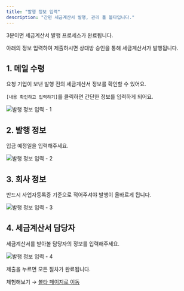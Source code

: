 ```yaml
---
title: "발행 정보 입력"
description: "간편 세금계산서 발행, 관리 툴 볼타입니다."
---
```


<Note>3분이면 세금계산서 발행 프로세스가 완료됩니다.</Note>

아래의 정보 입력하여 제출하시면 상대방 승인을 통해 세금계산서가 발행됩니다.

## 1. 메일 수령

요청 기업이 보낸 발행 전의 세금계산서 정보를 확인할 수 있어요.

`[내용 확인하고 입력하기]`를 클릭하면 간단한 정보를 입력하게 되어요.

![발행 정보 입력 - 1](/images/issuance/fill-out-invoice/1.png)

## 2. 발행 정보

입금 예정일을 입력해주세요.

![발행 정보 입력 - 2](/images/issuance/fill-out-invoice/2.png)

## 3. 회사 정보

반드시 사업자등록증 기준으로 적어주셔야 발행이 올바르게 됩니다.

![발행 정보 입력 - 3](/images/issuance/fill-out-invoice/3.png)

## 4. 세금계산서 담당자

세금계산서를 받아볼 담당자의 정보를 입력해주세요.

![발행 정보 입력 - 4](/images/issuance/fill-out-invoice/4.png)

제출을 누르면 모든 절차가 완료됩니다.

체험해보기 → [볼타 페이지로 이동](http://bolta.io)
